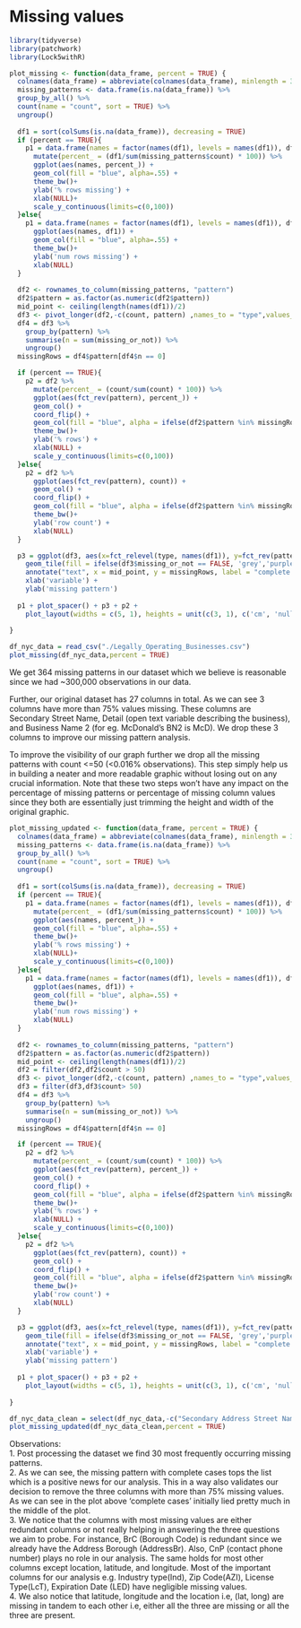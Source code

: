 # Missing values

```r
library(tidyverse)
library(patchwork)
library(Lock5withR)
```


```r
plot_missing <- function(data_frame, percent = TRUE) {
  colnames(data_frame) = abbreviate(colnames(data_frame), minlength = 3)
  missing_patterns <- data.frame(is.na(data_frame)) %>%
  group_by_all() %>%
  count(name = "count", sort = TRUE) %>%
  ungroup()
  
  df1 = sort(colSums(is.na(data_frame)), decreasing = TRUE)
  if (percent == TRUE){
    p1 = data.frame(names = factor(names(df1), levels = names(df1)), df1) %>%
      mutate(percent_ = (df1/sum(missing_patterns$count) * 100)) %>%
      ggplot(aes(names, percent_)) +
      geom_col(fill = "blue", alpha=.55) +
      theme_bw()+
      ylab('% rows missing') +
      xlab(NULL)+
      scale_y_continuous(limits=c(0,100))
  }else{
    p1 = data.frame(names = factor(names(df1), levels = names(df1)), df1) %>%
      ggplot(aes(names, df1)) +
      geom_col(fill = "blue", alpha=.55) +
      theme_bw()+
      ylab('num rows missing') +
      xlab(NULL)
  }
  
  df2 <- rownames_to_column(missing_patterns, "pattern")
  df2$pattern = as.factor(as.numeric(df2$pattern))
  mid_point <- ceiling(length(names(df1))/2)
  df3 <- pivot_longer(df2,-c(count, pattern) ,names_to = "type",values_to = "missing_or_not")
  df4 = df3 %>%
    group_by(pattern) %>%
    summarise(n = sum(missing_or_not)) %>%
    ungroup()
  missingRows = df4$pattern[df4$n == 0]

  if (percent == TRUE){
    p2 = df2 %>%
      mutate(percent_ = (count/sum(count) * 100)) %>%
      ggplot(aes(fct_rev(pattern), percent_)) + 
      geom_col() +
      coord_flip() + 
      geom_col(fill = "blue", alpha = ifelse(df2$pattern %in% missingRows, 0.8, 0.4)) +
      theme_bw()+
      ylab('% rows') +
      xlab(NULL) + 
      scale_y_continuous(limits=c(0,100))
  }else{
    p2 = df2 %>%
      ggplot(aes(fct_rev(pattern), count)) + 
      geom_col() +
      coord_flip() + 
      geom_col(fill = "blue", alpha = ifelse(df2$pattern %in% missingRows, 0.8, 0.4)) +
      theme_bw()+
      ylab('row count') +
      xlab(NULL)
  }

  p3 = ggplot(df3, aes(x=fct_relevel(type, names(df1)), y=fct_rev(pattern), fill=missing_or_not)) +
    geom_tile(fill = ifelse(df3$missing_or_not == FALSE, 'grey','purple'), alpha = ifelse(df3$pattern %in% missingRows, 0.8, 0.4)) +
    annotate("text", x = mid_point, y = missingRows, label = "complete cases") +
    xlab('variable') +
    ylab('missing pattern')
  
  p1 + plot_spacer() + p3 + p2 + 
    plot_layout(widths = c(5, 1), heights = unit(c(3, 1), c('cm', 'null')))
  
}
```

```r
df_nyc_data = read_csv("./Legally_Operating_Businesses.csv")
plot_missing(df_nyc_data,percent = TRUE)
```

We get 364 missing patterns in our dataset which we believe is reasonable since we had ~300,000 observations in our data. 

Further, our original dataset has 27 columns in total. As we can see 3 columns have more than 75% values missing. These columns are Secondary Street Name, Detail (open text variable describing the business), and Business Name 2 (for eg. McDonald's BN2 is McD). We drop these 3 columns to improve our missing pattern analysis.

To improve the visibility of our graph further we drop all the missing patterns with count <=50 (<0.016% observations). This step simply help us in building a neater and more readable graphic without losing out on any crucial information. Note that these two steps won't have any impact on the percentage of missing patterns or percentage of missing column values since they both are essentially just trimming the height and width of the original graphic.

```r
plot_missing_updated <- function(data_frame, percent = TRUE) {
  colnames(data_frame) = abbreviate(colnames(data_frame), minlength = 3)
  missing_patterns <- data.frame(is.na(data_frame)) %>%
  group_by_all() %>%
  count(name = "count", sort = TRUE) %>%
  ungroup()
  
  df1 = sort(colSums(is.na(data_frame)), decreasing = TRUE)
  if (percent == TRUE){
    p1 = data.frame(names = factor(names(df1), levels = names(df1)), df1) %>%
      mutate(percent_ = (df1/sum(missing_patterns$count) * 100)) %>%
      ggplot(aes(names, percent_)) +
      geom_col(fill = "blue", alpha=.55) +
      theme_bw()+
      ylab('% rows missing') +
      xlab(NULL)+
      scale_y_continuous(limits=c(0,100))
  }else{
    p1 = data.frame(names = factor(names(df1), levels = names(df1)), df1) %>%
      ggplot(aes(names, df1)) +
      geom_col(fill = "blue", alpha=.55) +
      theme_bw()+
      ylab('num rows missing') +
      xlab(NULL)
  }
  
  df2 <- rownames_to_column(missing_patterns, "pattern")
  df2$pattern = as.factor(as.numeric(df2$pattern))
  mid_point <- ceiling(length(names(df1))/2)
  df2 = filter(df2,df2$count > 50)
  df3 <- pivot_longer(df2,-c(count, pattern) ,names_to = "type",values_to = "missing_or_not")
  df3 = filter(df3,df3$count> 50)
  df4 = df3 %>%
    group_by(pattern) %>%
    summarise(n = sum(missing_or_not)) %>%
    ungroup()
  missingRows = df4$pattern[df4$n == 0]

  if (percent == TRUE){
    p2 = df2 %>%
      mutate(percent_ = (count/sum(count) * 100)) %>%
      ggplot(aes(fct_rev(pattern), percent_)) + 
      geom_col() +
      coord_flip() + 
      geom_col(fill = "blue", alpha = ifelse(df2$pattern %in% missingRows, 0.8, 0.4)) +
      theme_bw()+
      ylab('% rows') +
      xlab(NULL) + 
      scale_y_continuous(limits=c(0,100))
  }else{
    p2 = df2 %>%
      ggplot(aes(fct_rev(pattern), count)) + 
      geom_col() +
      coord_flip() + 
      geom_col(fill = "blue", alpha = ifelse(df2$pattern %in% missingRows, 0.8, 0.4)) +
      theme_bw()+
      ylab('row count') +
      xlab(NULL)
  }

  p3 = ggplot(df3, aes(x=fct_relevel(type, names(df1)), y=fct_rev(pattern), fill=missing_or_not)) +
    geom_tile(fill = ifelse(df3$missing_or_not == FALSE, 'grey','purple'), alpha = ifelse(df3$pattern %in% missingRows, 0.8, 0.4)) +
    annotate("text", x = mid_point, y = missingRows, label = "complete cases") +
    xlab('variable') +
    ylab('missing pattern')
  
  p1 + plot_spacer() + p3 + p2 + 
    plot_layout(widths = c(5, 1), heights = unit(c(3, 1), c('cm', 'null')))
  
}
```


```r
df_nyc_data_clean = select(df_nyc_data,-c("Secondary Address Street Name","Detail","Business Name 2"))
plot_missing_updated(df_nyc_data_clean,percent = TRUE)
```

Observations:
</br>
1. Post processing the dataset we find 30 most frequently occurring missing patterns. 
</br>
2. As we can see, the missing pattern with complete cases tops the list which is a positive news for our analysis. This in a way also validates our decision to remove the three columns with more than 75% missing values. As we can see in the plot above 'complete cases' initially lied pretty much in the middle of the plot. 
</br>
3. We notice that the columns with most missing values are either redundant columns or not really helping in answering the three questions we aim to probe. For instance, BrC (Borough Code) is redundant since we already have the Address Borough (AddressBr). Also, CnP (contact phone number) plays no role in our analysis. The same holds for most other columns except location, latitude, and longitude. Most of the important columns for our analysis e.g. Industry type(Ind), Zip Code(AZI), License Type(LcT), Expiration Date (LED) have negligible missing values. 
</br>
4. We also notice that latitude, longitude and the location i.e, (lat, long) are missing in tandem to each other i.e, either all the three are missing or all the three are present.